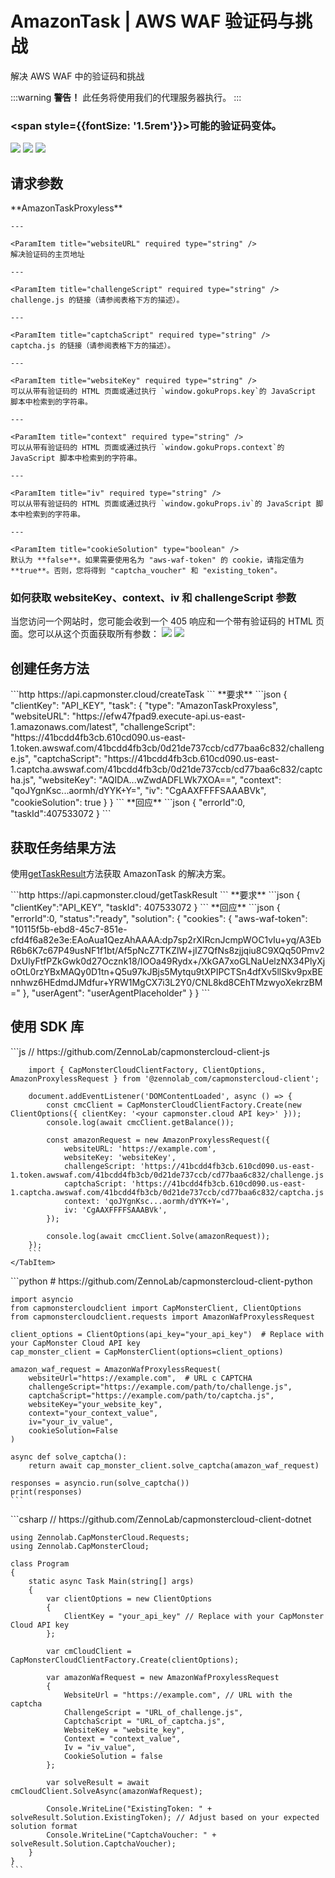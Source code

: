 ﻿---
sidebar_position: 13
sidebar_label: AmazonTask
---


# AmazonTask | AWS WAF 验证码与挑战

<PriceBlockWrap>
  <PriceBlock title="AmazonTask" name="amazonToken"/>
</PriceBlockWrap>

解决 AWS WAF 中的验证码和挑战

<BlogLink url="https://capmonster.cloud/zh/blog/scraping/amazon-captcha-web-scraping"/>

:::warning **警告！**
此任务将使用我们的代理服务器执行。
:::

### <span style={{fontSize: '1.5rem'}}>可能的验证码变体。</span>
![](./images/amazon-task/Waf1.png)
![](./images/amazon-task/Waf2.png)
![](./images/amazon-task/Waf3.png)

## 请求参数
<TabItem value="proxyless" label="RecaptchaV2EnterpriseTaskProxyless (without proxy)" default className="bordered-panel">
    <ParamItem title="type" required type="string" />
    **AmazonTaskProxyless**

    --- 

    <ParamItem title="websiteURL" required type="string" />
    解决验证码的主页地址

    ---

    <ParamItem title="challengeScript" required type="string" />
    challenge.js 的链接（请参阅表格下方的描述）。

    ---

    <ParamItem title="captchaScript" required type="string" />
    captcha.js 的链接（请参阅表格下方的描述）。

    ---

    <ParamItem title="websiteKey" required type="string" />
    可以从带有验证码的 HTML 页面或通过执行 `window.gokuProps.key`的 JavaScript 脚本中检索到的字符串。

    ---

    <ParamItem title="context" required type="string" />
    可以从带有验证码的 HTML 页面或通过执行 `window.gokuProps.context`的 JavaScript 脚本中检索到的字符串。

    ---

    <ParamItem title="iv" required type="string" />
    可以从带有验证码的 HTML 页面或通过执行 `window.gokuProps.iv`的 JavaScript 脚本中检索到的字符串。

    ---

    <ParamItem title="cookieSolution" type="boolean" />
    默认为 **false**。如果需要使用名为 "aws-waf-token" 的 cookie，请指定值为 **true**。否则，您将得到 "captcha_voucher" 和 "existing_token"。
	
</TabItem>


### 如何获取 websiteKey、context、iv 和 challengeScript 参数
当您访问一个网站时，您可能会收到一个 405 响应和一个带有验证码的 HTML 页面。您可以从这个页面获取所有参数： 
![](./images/amazon-task/aws1.png)
![](./images/amazon-task/aws2.png)


## 创建任务方法 
<TabItem value="proxyless" label="RecaptchaV2TaskProxyless (without proxy)" default className="method-panel">
	<MethodItem>
		```http
		https://api.capmonster.cloud/createTask
		```
	</MethodItem>
	<MethodDescription>
		**要求**
		```json
		{
			"clientKey": "API_KEY",
			"task": {
				"type": "AmazonTaskProxyless",
				"websiteURL": "https://efw47fpad9.execute-api.us-east-1.amazonaws.com/latest",
				"challengeScript": "https://41bcdd4fb3cb.610cd090.us-east-1.token.awswaf.com/41bcdd4fb3cb/0d21de737ccb/cd77baa6c832/challenge.js",
				"captchaScript": "https://41bcdd4fb3cb.610cd090.us-east-1.captcha.awswaf.com/41bcdd4fb3cb/0d21de737ccb/cd77baa6c832/captcha.js",
				"websiteKey": "AQIDA...wZwdADFLWk7XOA==",
				"context": "qoJYgnKsc...aormh/dYYK+Y=",
				"iv": "CgAAXFFFFSAAABVk",
				"cookieSolution": true
			}
		}
		```
		**回应**
		```json
		{
		  "errorId":0,
		  "taskId":407533072
		}
		```
	</MethodDescription>
</TabItem>


## 获取任务结果方法
使用[getTaskResult](../api/methods/get-task-result.md)方法获取 AmazonTask 的解决方案。

<TabItem value="proxyless" label="GeeTestTaskProxyless (without proxy)" default className="method-panel-full">
	<MethodItem>
		```http
		https://api.capmonster.cloud/getTaskResult
		```
	</MethodItem>
	<MethodDescription>
		**要求**
		```json
		{
			"clientKey":"API_KEY",
			"taskId": 407533072
		}
		```
		**回应**
		```json
		{
			"errorId":0,
			"status":"ready",
			"solution": {
				"cookies": {
					"aws-waf-token": "10115f5b-ebd8-45c7-851e-cfd4f6a82e3e:EAoAua1QezAhAAAA:dp7sp2rXIRcnJcmpWOC1vIu+yq/A3EbR6b6K7c67P49usNF1f1bt/Af5pNcZ7TKZlW+jIZ7QfNs8zjjqiu8C9XQq50Pmv2DxUlyFtfPZkGwk0d27Ocznk18/IOOa49Rydx+/XkGA7xoGLNaUelzNX34PlyXjoOtL0rzYBxMAQy0D1tn+Q5u97kJBjs5Mytqu9tXPIPCTSn4dfXv5llSkv9pxBEnnhwz6HEdmdJMdfur+YRW1MgCX7i3L2Y0/CNL8kd8CEhTMzwyoXekrzBM="
				},
				"userAgent": "userAgentPlaceholder"
			}
		}
		```
	</MethodDescription>
</TabItem>


## 使用 SDK 库

<Tabs className="full-width-tabs filled-tabs request-tabs" groupId="captcha-type">
	<TabItem value="js" label="JavaScript" default className="method-panel">
		```js
		// https://github.com/ZennoLab/capmonstercloud-client-js

		import { CapMonsterCloudClientFactory, ClientOptions, AmazonProxylessRequest } from '@zennolab_com/capmonstercloud-client';

		document.addEventListener('DOMContentLoaded', async () => {
			const cmcClient = CapMonsterCloudClientFactory.Create(new ClientOptions({ clientKey: '<your capmonster.cloud API key>' }));
			console.log(await cmcClient.getBalance());

			const amazonRequest = new AmazonProxylessRequest({
				websiteURL: 'https://example.com',
				websiteKey: 'websiteKey',
				challengeScript: 'https://41bcdd4fb3cb.610cd090.us-east-1.token.awswaf.com/41bcdd4fb3cb/0d21de737ccb/cd77baa6c832/challenge.js',
				captchaScript: 'https://41bcdd4fb3cb.610cd090.us-east-1.captcha.awswaf.com/41bcdd4fb3cb/0d21de737ccb/cd77baa6c832/captcha.js',
				context: 'qoJYgnKsc...aormh/dYYK+Y=',
				iv: 'CgAAXFFFFSAAABVk',
			});

			console.log(await cmcClient.Solve(amazonRequest));
		});
		```
	</TabItem>

  <TabItem value="python" label="Python" default className="method-panel">
    ```python
    # https://github.com/ZennoLab/capmonstercloud-client-python

    import asyncio
    from capmonstercloudclient import CapMonsterClient, ClientOptions
    from capmonstercloudclient.requests import AmazonWafProxylessRequest

    client_options = ClientOptions(api_key="your_api_key")  # Replace with your CapMonster Cloud API key
    cap_monster_client = CapMonsterClient(options=client_options)

    amazon_waf_request = AmazonWafProxylessRequest(
        websiteUrl="https://example.com",  # URL с CAPTCHA
        challengeScript="https://example.com/path/to/challenge.js",
        captchaScript="https://example.com/path/to/captcha.js",
        websiteKey="your_website_key",
        context="your_context_value",
        iv="your_iv_value",
        cookieSolution=False
    )

    async def solve_captcha():
        return await cap_monster_client.solve_captcha(amazon_waf_request)

    responses = asyncio.run(solve_captcha())
    print(responses)
    ```
  </TabItem>

  <TabItem value="csharp" label="C#" className="method-panel">
    ```csharp
    // https://github.com/ZennoLab/capmonstercloud-client-dotnet

    using Zennolab.CapMonsterCloud.Requests;
    using Zennolab.CapMonsterCloud;

    class Program
    {
        static async Task Main(string[] args)
        {
            var clientOptions = new ClientOptions
            {
                ClientKey = "your_api_key" // Replace with your CapMonster Cloud API key
            };

            var cmCloudClient = CapMonsterCloudClientFactory.Create(clientOptions);

            var amazonWafRequest = new AmazonWafProxylessRequest
            {
                WebsiteUrl = "https://example.com", // URL with the captcha
                ChallengeScript = "URL_of_challenge.js",
                CaptchaScript = "URL_of_captcha.js",
                WebsiteKey = "website_key",
                Context = "context_value",
                Iv = "iv_value",
                CookieSolution = false
            };

            var solveResult = await cmCloudClient.SolveAsync(amazonWafRequest);

            Console.WriteLine("ExistingToken: " + solveResult.Solution.ExistingToken); // Adjust based on your expected solution format
            Console.WriteLine("CaptchaVoucher: " + solveResult.Solution.CaptchaVoucher);
        }
    }
    ```
  </TabItem>
</Tabs>